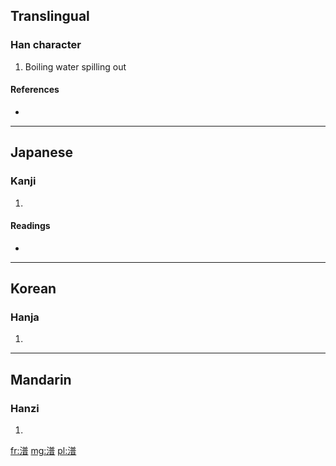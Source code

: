 ==Translingual==

===Han character===
{{Han char|rn=85|rad=水|as=12|sn=15|four=3816<sub>1</sub>|canj=水廿金日 (ETCA)}}

# Boiling water spilling out

====References====
* {{Han ref|kx=0651.130|dkj=18304|dj=1061.180|hdz=31747.080|uh=6F7D|ud=28541|bh=E656|bd=58966}}

----

==Japanese==

===Kanji===
{{ja-kanji|grade=|rs=水12}}

# {{defn|Japanese|sort=水12}}

====Readings====
* {{ja-readings|on=ホ (ho), フ (fu)|kun=}}

----

==Korean==

===Hanja===
{{ko-hanja|hangeul=[[보]]|eumhun=|rv=bo|mr=po|y=po}}

# {{defn|Korean|sort=水12}}

----

==Mandarin==

===Hanzi===
{{cmn-hanzi|pin=[[dèng]] ([[deng4]]), [[pǔ]] ([[pu3]]), [[pū]] ([[pu1]])|wg=teng<sup>4</sup>, p'u<sup>3</sup>, p'u<sup>1</sup>}}

# {{defn|Mandarin|sort=水12}}

[[fr:潽]]
[[mg:潽]]
[[pl:潽]]